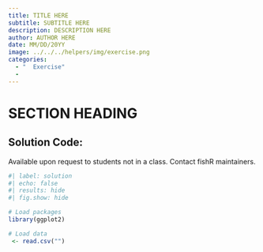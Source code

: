 ```yaml
---
title: TITLE HERE
subtitle: SUBTITLE HERE
description: DESCRIPTION HERE
author: AUTHOR HERE
date: MM/DD/20YY
image: ../../../helpers/img/exercise.png
categories:
  - "  Exercise"
  - 
---
```


# SECTION HEADING




:::{.callout-important appearance="simple"}
## Solution Code:
Available upon request to students not in a class. Contact fishR maintainers.
:::

```r
#| label: solution 
#| echo: false
#| results: hide
#| fig.show: hide

# Load packages
library(ggplot2)

# Load data
 <- read.csv("")

```
